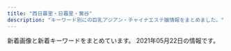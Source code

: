 ```yaml
---
title: "西日暮里・日暮里・鶯谷"
description: "キーワード別にの巨乳アジアン・チャイナエステ嬢情報をまとめました。"
---
```


新着画像と新着キーワードをまとめています。
2021年05月22日の情報です。

<DmmAffiliateIns />
<KeywordTable
  shops={
    [
    {
        "keywords": {
            "\u30bb\u30af\u30b7\u30fc": 39,
            "G": 2,
            "E": 1,
            "\u30c0\u30a4\u30ca\u30de\u30a4\u30c8": 1
        },
        "url": "https://www.sofia-est.com/",
        "img_links": [
            "https://www.sofia-est.com/img/girl/thumb/s113_2.jpg",
            "https://www.sofia-est.com/img/material/top_pickup.png",
            "https://www.sofia-est.com/img/girl/thumb/s105_5.jpg",
            "https://www.sofia-est.com/img/girl/thumb/s105_3.jpg",
            "https://www.sofia-est.com/img/girl/list/s56_list.jpg",
            "https://www.sofia-est.com/img/material/top_about.png",
            "https://www.sofia-est.com/img/material/gm1_rollout.png",
            "https://www.sofia-est.com/img/material/course_tanta2.png",
            "https://www.sofia-est.com/img/material/top_kodawari.png",
            "https://www.sofia-est.com/img/girl/thumb/s92_2.jpg",
            "https://www.sofia-est.com/img/material/top_news.png",
            "https://www.sofia-est.com/img/material/mob_t4.jpg",
            "https://www.sofia-est.com/img/girl/list/s81_list.jpg",
            "https://www.sofia-est.com/img/girl/main/s106_1.jpg",
            "https://www.sofia-est.com/img/material/gm3_rollout.png",
            "https://www.sofia-est.com/img/girl/main/s99_1.jpg",
            "https://www.sofia-est.com/img/girl/list/s99_list.jpg",
            "https://www.sofia-est.com/img/girl/main/s94_1.jpg",
            "https://www.sofia-est.com/img/material/iph.png",
            "https://www.sofia-est.com/img/material/photo1.jpg",
            "https://www.sofia-est.com/img/material/page4_subt1.png",
            "https://www.sofia-est.com/img/girl/pickup/pickup20191220093623.jpg",
            "https://www.sofia-est.com/img/material/course_tanta1.png",
            "https://www.sofia-est.com/img/material/photo6.jpg",
            "https://www.sofia-est.com/img/girl/main/s108_1.jpg",
            "https://www.sofia-est.com/img/girl/thumb/s92_1.jpg",
            "https://www.sofia-est.com/img/girl/list/s105_list.jpg",
            "https://www.sofia-est.com/img/girl/list/s57_list.jpg",
            "https://www.sofia-est.com/img/girl/thumb/s105_1.jpg",
            "https://www.sofia-est.com/img/what/coupon202009.png",
            "https://www.sofia-est.com/img/material/movieicon.png",
            "https://www.sofia-est.com/img/banner/koko_120x60.png",
            "https://www.sofia-est.com/img/material/gm6_rollout.png",
            "https://www.sofia-est.com/img/material/top_camp.png",
            "https://www.sofia-est.com/img/girl/pickup/pickup20200111122329.jpg",
            "https://www.sofia-est.com/img/girl/thumb/s99_2.jpg",
            "https://www.sofia-est.com/img/material/mob_youtube.png",
            "https://www.sofia-est.com/img/material/top_kodawariimg1.jpg",
            "https://www.sofia-est.com/img/material/page7_subt1.png",
            "https://www.sofia-est.com/img/material/noimg_m.jpg",
            "https://www.sofia-est.com/img/girl/list/s94_list.jpg",
            "https://www.sofia-est.com/img/material/top_newface.png",
            "https://www.sofia-est.com/img/material/gm4_rollout.png",
            "https://www.sofia-est.com/img/material/gm5_rollout.png",
            "https://www.sofia-est.com/img/material/photo3.jpg",
            "https://www.sofia-est.com/img/material/mob_t2.jpg",
            "https://www.sofia-est.com/img/girl/thumb/s97_1.jpg",
            "https://www.sofia-est.com/img/girl/thumb/s81_4.jpg",
            "https://www.sofia-est.com/img/girl/main/s92_1.jpg",
            "https://www.sofia-est.com/img/girl/list/s92_list.jpg",
            "https://www.sofia-est.com/img/girl/thumb/s94_1.jpg",
            "https://www.sofia-est.com/img/top/topslide20150918.jpg",
            "https://www.sofia-est.com/img/material/page3_subt1.png",
            "https://www.sofia-est.com/img/material/top_movie.png",
            "https://www.sofia-est.com/img/top/topslide20141210.jpg",
            "https://www.sofia-est.com/img/material/pagetop_rollout.png",
            "https://www.sofia-est.com/img/material/page3_1_subt1.png",
            "https://www.sofia-est.com/img/material/mob_m5.jpg",
            "https://www.sofia-est.com/img/material/movie_left_yaji.png",
            "https://www.sofia-est.com/img/girl/thumb/s56_2.jpg",
            "https://www.sofia-est.com/img/girl/main/s81_1.jpg",
            "https://www.sofia-est.com/img/material/page6_subt1.png",
            "https://www.sofia-est.com/img/girl/thumb/s81_2.jpg",
            "https://www.sofia-est.com/img/material/sd_rt_btn.png",
            "https://www.sofia-est.com/img/material/coursepoint_rev2.png",
            "https://www.sofia-est.com/img/material/mob_t3.jpg",
            "https://www.sofia-est.com/img/girl/list/s111_list.jpg",
            "https://www.sofia-est.com/img/girl/list/s108_list.jpg",
            "https://www.sofia-est.com/img/girl/thumb/s106_1.jpg",
            "https://www.sofia-est.com/img/material/page5_subt1.png",
            "https://www.sofia-est.com/img/girl/thumb/s113_1.jpg",
            "https://www.sofia-est.com/img/girl/thumb/s106_5.jpg",
            "https://www.sofia-est.com/img/material/page3_1_subt2.png",
            "https://www.sofia-est.com/img/girl/pickup/pickup20191220093702.jpg",
            "https://www.sofia-est.com/img/girl/list/s106_list.jpg",
            "https://www.sofia-est.com/img/material/mobileqr.png",
            "https://www.sofia-est.com/img/material/photo8.jpg",
            "https://www.sofia-est.com/img/girl/thumb/s99_1.jpg",
            "https://www.sofia-est.com/img/material/page6_subt2.png",
            "https://www.sofia-est.com/img/material/yakusoku.png",
            "https://www.sofia-est.com/img/girl/thumb/s106_3.jpg",
            "https://www.sofia-est.com/img/girl/thumb/s105_2.jpg",
            "https://www.sofia-est.com/img/girl/pickup/pickup20190509222453.jpg",
            "https://www.sofia-est.com/img/material/photo5.jpg",
            "https://www.sofia-est.com/img/girl/thumb/s57_1.jpg",
            "https://www.sofia-est.com/img/girl/thumb/s106_4.jpg",
            "https://www.sofia-est.com/img/material/top_twitter.png",
            "https://www.sofia-est.com/img/girl/thumb/s81_1.jpg",
            "https://www.sofia-est.com/img/material/mob_m2_rev1.jpg",
            "https://www.sofia-est.com/img/material/photo4.jpg",
            "https://www.sofia-est.com/img/material/top_infomation.png",
            "https://www.sofia-est.com/img/material/page8_subt2.png",
            "https://www.sofia-est.com/img/material/page2_subt1.png",
            "https://www.sofia-est.com/img/material/page5_subt2.png",
            "https://www.sofia-est.com/img/material/gm2_rollout.png",
            "https://www.sofia-est.com/img/material/photo2.jpg",
            "https://www.sofia-est.com/img/material/doublecourse_rev1.png",
            "https://www.sofia-est.com/img/material/page8_subt1.png",
            "https://www.sofia-est.com/img/material/mob_m1_rev1.jpg",
            "https://www.sofia-est.com/img/material/mob_t1.jpg",
            "https://www.sofia-est.com/img/material/mob_m4.jpg",
            "https://www.sofia-est.com/img/girl/mobilepickup/mobilepickup20200302124127.jpg",
            "https://www.sofia-est.com/img/girl/list/s97_list.jpg",
            "https://www.sofia-est.com/img/girl/thumb/s108_2.jpg",
            "https://www.sofia-est.com/img/material/mob_t5.jpg",
            "https://www.sofia-est.com/img/material/page4_subt2.png",
            "https://www.sofia-est.com/img/material/page6_subt3.png",
            "https://www.sofia-est.com/img/material/phototxt.jpg",
            "https://www.sofia-est.com/img/material/photobig.jpg",
            "https://www.sofia-est.com/img/material/courseoption_rev1.png",
            "https://www.sofia-est.com/img/girl/thumb/s94_2.jpg",
            "https://www.sofia-est.com/img/girl/list/s89_list.jpg",
            "https://www.sofia-est.com/img/girl/list/s84_list.jpg",
            "https://www.sofia-est.com/img/girl/thumb/s81_3.jpg",
            "https://www.sofia-est.com/img/material/hosi5.png",
            "https://www.sofia-est.com/img/material/mob_m3_rev1.jpg",
            "https://www.sofia-est.com/img/girl/list/s113_list.jpg",
            "https://www.sofia-est.com/img/material/movie_right_yaji.png",
            "https://www.sofia-est.com/img/girl/list/s100_list.jpg",
            "https://www.sofia-est.com/img/girl/thumb/s108_3.jpg",
            "https://www.sofia-est.com/img/girl/main/s57_1.jpg",
            "https://www.sofia-est.com/img/girl/thumb/s81_5.jpg",
            "https://www.sofia-est.com/img/material/photo7.jpg",
            "https://www.sofia-est.com/img/girl/thumb/s106_2.jpg",
            "https://www.sofia-est.com/img/girl/thumb/s108_1.jpg",
            "https://www.sofia-est.com/img/girl/thumb/s97_2.jpg",
            "https://www.sofia-est.com/img/girl/main/s97_1.jpg",
            "https://www.sofia-est.com/img/girl/main/s105_1.jpg",
            "https://www.sofia-est.com/img/girl/main/s113_1.jpg",
            "https://www.sofia-est.com/img/material/movie20141210.jpg",
            "https://www.sofia-est.com/img/top/topslide20141211.jpg",
            "https://www.sofia-est.com/img/girl/thumb/s56_1.jpg",
            "https://www.sofia-est.com/img/girl/thumb/s105_4.jpg",
            "https://www.sofia-est.com/img/girl/list/s55_list.jpg",
            "https://www.sofia-est.com/img/material/noimg_b.jpg",
            "https://www.sofia-est.com/img/girl/main/s56_1.jpg"
        ],
        "station": "JR\u65e5\u66ae\u91cc\u99c5\u5357\u53e3",
        "name": "\u30bd\u30d5\u30a3\u30a2"
    },
    {
        "station": "JR\u7530\u7aef\u99c5",
        "img_links": [
            "http://minopom.xyz/uploads/allimg/210410/1-210410145204C9.jpg",
            "http://www.minopom.xyz/uploads/allimg/210410/1-210410145124148.jpg",
            "http://www.minopom.xyz/picture/totop_04.png",
            "http://minopom.xyz/uploads/allimg/210410/1-2104101450455A.jpg",
            "http://www.minopom.xyz/uploads/allimg/210410/1-210410144U4934.jpg",
            "http://minopom.xyz/uploads/allimg/210410/1-210410145124148.jpg",
            "http://minopom.xyz/uploads/210430/1-2104301Q63S18.jpg",
            "http://minopom.xyz/uploads/allimg/210406/1-21040614313L45.jpg",
            "http://www.minopom.xyz/uploads/allimg/210410/1-210410144323118.jpg",
            "http://www.minopom.xyz/uploads/allimg/210410/1-21041014450GC.jpg",
            "http://minopom.xyz/uploads/210406/1-2104061433121E.jpg",
            "http://minopom.xyz/uploads/allimg/210410/1-210410144323118.jpg",
            "http://minopom.xyz/uploads/allimg/210410/1-21041014450GC.jpg",
            "http://minopom.xyz/picture/room1.jpg",
            "http://minopom.xyz/picture/img.site-builder.jpg",
            "http://minopom.xyz/uploads/allimg/210410/1-210410144PY50.jpg",
            "http://minopom.xyz/picture/room3.jpg",
            "http://www.minopom.xyz/uploads/allimg/210410/1-210410144PY50.jpg",
            "http://minopom.xyz/uploads/210406/1-210406143244C2.jpg",
            "http://minopom.xyz/picture/head.jpg",
            "http://www.minopom.xyz/picture/head.jpg",
            "http://minopom.xyz/picture/room2.jpg",
            "http://minopom.xyz/uploads/210406/1-210406143111G0.jpg",
            "http://www.minopom.xyz/uploads/allimg/210410/1-2104101450455A.jpg",
            "http://www.minopom.xyz/uploads/allimg/210410/1-21041014413S64.jpg",
            "http://minopom.xyz/uploads/allimg/210410/1-21041014500NX.jpg",
            "http://minopom.xyz/picture/totop_04.png",
            "http://minopom.xyz/uploads/allimg/210410/1-210410144U4934.jpg",
            "http://minopom.xyz/uploads/allimg/210410/1-21041014413S64.jpg",
            "http://minopom.xyz/uploads/210419/1-21041914162C16.jpg",
            "http://www.minopom.xyz/picture/img.site-builder.jpg",
            "http://www.minopom.xyz/uploads/allimg/210410/1-21041014500NX.jpg"
        ],
        "url": "http://minopom.xyz/",
        "name": "\u30ed\u30fc\u30ba",
        "keywords": {
            "\u4e73": 3
        }
    },
    {
        "station": "\u753a\u5c4b\u99c51\u756a\u51fa\u53e3",
        "img_links": [
            "https://mominoki.tyo.ac/images/themes/pink/s_staff.png",
            "https://mominoki.tyo.ac/images/themes/pink/s_pickup.png",
            "https://mominoki.tyo.ac/images/themes/pink/s_newface.png",
            "https://mominoki.tyo.ac/images/room4.jpg",
            "https://mominoki.tyo.ac/images/themes/pink/s_link.png",
            "https://mominoki.tyo.ac/images/room1.jpg",
            "https://mominoki.tyo.ac/photos/sites/41/2021/03/202103150746598.jpg",
            "https://mominoki.tyo.ac/photos/sites/41/2020/09/2020092804344750.jpg",
            "https://mominoki.tyo.ac/images/room2.jpg",
            "https://mominoki.tyo.ac/photos/sites/41/2020/09/2020092804344859.jpg",
            "https://mominoki.tyo.ac/photos/sites/41/2020/11/2020111401222038.jpg",
            "https://mominoki.tyo.ac/photos/sites/41/2020/09/2020092801595154.jpg",
            "https://mominoki.tyo.ac/images/room3.jpg",
            "https://mominoki.tyo.ac/images/themes/pink/s_news.png",
            "https://mominoki.tyo.ac/photos/sites/41/2020/09/2020092804344656.jpg",
            "https://mominoki.tyo.ac/images/themes/pink/no1.png",
            "https://mominoki.tyo.ac/images/themes/pink/mobile.jpg",
            "https://mominoki.tyo.ac/images/themes/pink/s_ranking.png",
            "https://mominoki.tyo.ac/photos/sites/41/2020/09/2020092810535583.jpg",
            "https://mominoki.tyo.ac/images/themes/pink/no2.png",
            "https://mominoki.tyo.ac/images/themes/pink/line.png",
            "https://mominoki.tyo.ac/photos/sites/41/2021/03/202103150747058.jpg",
            "https://mominoki.tyo.ac/images/themes/pink/r3.jpg"
        ],
        "url": "https://mominoki.tyo.ac/",
        "name": "\u3082\u307f\u306e\u6728",
        "keywords": {
            "87": 8,
            "85": 12,
            "C": 15,
            "86": 4,
            "83": 4,
            "D": 24,
            "E": 4
        }
    },
    {
        "keywords": {
            "E": 1,
            "D": 7,
            "86": 8
        },
        "url": "http://esthe-aroma.red/",
        "name": "\u548c\u5408 \u308f\u3054\u3046",
        "station": "JR\u65e5\u66ae\u91cc\u99c5\u6771\u53e3",
        "img_links": [
            "http://esthe-aroma.red/images/cg02.jpg",
            "http://esthe-aroma.red/images/news.png",
            "http://esthe-aroma.red/images/r2.jpg",
            "http://esthe-aroma.red/images/r4.jpg",
            "http://esthe-aroma.red/images/cg03.jpg",
            "http://esthe-aroma.red/images/staff_s.png",
            "http://esthe-aroma.red/images/precau.png",
            "http://esthe-aroma.red/images/rec.png",
            "http://esthe-aroma.red/images/r1.jpg",
            "http://esthe-aroma.red/link/menlog.jpg",
            "http://esthe-aroma.red/images/r3.jpg",
            "http://esthe-aroma.red/images/cg08.jpg",
            "http://esthe-aroma.red/images/top.png",
            "http://esthe-aroma.red/images/evetop.png",
            "http://esthe-aroma.red/images/cg01.jpg",
            "http://esthe-aroma.red/images/kan.jpg",
            "http://esthe-aroma.red/images/cg07.jpg",
            "http://esthe-aroma.red/images/cg06.jpg",
            "http://esthe-aroma.red/images/cg04.jpg",
            "http://esthe-aroma.red/images/imm.jpg",
            "http://esthe-aroma.red/images/sruru.jpg",
            "http://esthe-aroma.red/images/cg10.jpg"
        ]
    },
    {
        "name": "\u5065\u7f8e\u5802",
        "keywords": {
            "C": 15
        },
        "url": "http://es-rlx.com/",
        "img_links": [
            "http://es-rlx.com/staff/minami/01.jpg",
            "http://es-rlx.com/img/access/road02.jpg",
            "http://es-rlx.com/img/access/kanban.png",
            "http://es-rlx.com/i/files/homeimg.jpg",
            "http://es-rlx.com/pic/head.png",
            "http://es-rlx.com/staff/minami/01mb.jpg",
            "http://es-rlx.com/pic/top2.jpg",
            "http://es-rlx.com/staff/yuki/01mb.jpg",
            "http://es-rlx.com/img/ft_tel.png",
            "http://es-rlx.com/img/ttl_rec.png",
            "http://es-rlx.com/staff/sakura/01.jpg",
            "http://es-rlx.com/img/access/road04.jpg",
            "http://es-rlx.com/staff/yuki/01.jpg",
            "http://es-rlx.com/staff/sakura/01mb.jpg",
            "http://es-rlx.com/img/access/road01.jpg",
            "http://es-rlx.com/img/ttl_staff.png",
            "http://es-rlx.com/img/youtube.jpg",
            "http://es-rlx.com/img/access/roaddm.png",
            "http://es-rlx.com/img/access/road03.jpg",
            "http://es-rlx.com/img/ttl_mobile.png",
            "http://es-rlx.com/pic/top1.jpg",
            "http://es-rlx.com/pic/top3.jpg",
            "http://es-rlx.com/img/ttl_tnew.png"
        ],
        "station": "JR\u9daf\u8c37\u99c5\u5317\u53e3"
    },
    {
        "url": "http://es-minami.com/",
        "img_links": [
            "http://es-minami.com/images/sayuri1.jpg",
            "http://es-minami.com/img/mika1.jpg",
            "http://www.es-minami.com/img/riri1.jpg",
            "http://www.es-minami.com/images/staff-bar.png",
            "http://www.es-minami.com/images/rika1.jpg",
            "http://es-minami.com/gals/riri1.jpg",
            "http://www.es-minami.com/images/mobole.png",
            "http://es-minami.com/images/nana1.jpg",
            "http://www.es-minami.com/gals/sakura1.jpg",
            "http://es-minami.com/img/sayuri2.jpg",
            "http://www.es-minami.com/gals/mika1.jpg",
            "http://es-minami.com/img/riri1.jpg",
            "http://es-minami.com/img/yuki1.jpg",
            "http://www.es-minami.com/images/sayuri1.jpg",
            "http://www.es-minami.com/images/yuki1.jpg",
            "http://es-minami.com/images/mika2.jpg",
            "http://es-minami.com/images/sayuri2.jpg",
            "http://www.es-minami.com/images/news.png",
            "http://www.es-minami.com/images/mika1.jpg",
            "http://es-minami.com/gals/sayuri2.jpg",
            "http://es-minami.com/gals/sayuri1.jpg",
            "http://www.es-minami.com/gals/riri1.jpg",
            "http://es-minami.com/img/nana1.jpg",
            "http://www.es-minami.com/img/sayuri2.jpg",
            "http://es-minami.com/images/yuki1.jpg",
            "http://es-minami.com/gals/sakura1.jpg",
            "http://es-minami.com/images/pick_staff6.jpg",
            "http://www.es-minami.com/img/nana1.jpg",
            "http://www.es-minami.com/gals/rika1.jpg",
            "http://es-minami.com/images/riri1.jpg",
            "http://es-minami.com/img/sayuri1.jpg",
            "http://www.es-minami.com/img/mika2.jpg",
            "http://www.es-minami.com/img/mika1.jpg",
            "http://es-minami.com/images/staff-bar.png",
            "http://www.es-minami.com/gals/mika2.jpg",
            "http://es-minami.com/gals/mika2.jpg",
            "http://www.es-minami.com/gals/sayuri1.jpg",
            "http://www.es-minami.com/images/riri1.jpg",
            "http://www.es-minami.com/images/sayuri2.jpg",
            "http://www.es-minami.com/gals/nana1.jpg",
            "http://www.es-minami.com/images/pick_staff6.jpg",
            "http://www.es-minami.com/gals/sayuri2.jpg",
            "http://www.es-minami.com/images/nana1.jpg",
            "http://es-minami.com/images/news.png",
            "http://www.es-minami.com/img/sayuri1.jpg",
            "http://es-minami.com/img/mika2.jpg",
            "http://es-minami.com/images/mika1.jpg",
            "http://es-minami.com/gals/yuki1.jpg",
            "http://es-minami.com/images/mobole.png",
            "http://www.es-minami.com/gals/yuki1.jpg",
            "http://www.es-minami.com/images/mika2.jpg",
            "http://www.es-minami.com/img/yuki1.jpg",
            "http://es-minami.com/images/rika1.jpg",
            "http://es-minami.com/gals/nana1.jpg",
            "http://es-minami.com/gals/mika1.jpg",
            "http://es-minami.com/gals/rika1.jpg"
        ],
        "station": "JR\u65e5\u66ae\u91cc\u99c5\u6771\u53e3",
        "name": "\u307f\u306a\u307f",
        "keywords": {}
    },
    {
        "station": "JR\u897f\u65e5\u66ae\u91cc\u99c5",
        "url": "http://onkyoukou.tyo.cm/",
        "keywords": {
            "87": 3,
            "86": 3,
            "88": 6,
            "C": 13
        },
        "img_links": [
            "http://onkyoukou.tyo.cm/images/s_link.jpg",
            "http://onkyoukou.tyo.cm/images/face_bj.jpg",
            "http://onkyoukou.tyo.cm/photos/sites/88/2017/03/staff2.jpg",
            "http://onkyoukou.tyo.cm/images/s_pick.jpg",
            "http://onkyoukou.tyo.cm/images/nbj3.jpg",
            "http://onkyoukou.tyo.cm/photos/sites/88/2020/03/2020030111163079.jpg",
            "http://onkyoukou.tyo.cm/images/s_mobile.jpg",
            "http://onkyoukou.tyo.cm/images/mobile.jpg",
            "http://onkyoukou.tyo.cm/photos/sites/88/2017/03/staff4.jpg",
            "http://onkyoukou.tyo.cm/images/acc3.jpg",
            "http://onkyoukou.tyo.cm/photos/sites/88/2017/03/staff1.jpg",
            "http://onkyoukou.tyo.cm/images/s_staff.jpg",
            "http://onkyoukou.tyo.cm/images/face_bj3.jpg",
            "http://onkyoukou.tyo.cm/images/s_news.jpg",
            "http://onkyoukou.tyo.cm/images/nbj1.jpg",
            "http://onkyoukou.tyo.cm/images/top.png",
            "http://onkyoukou.tyo.cm/images/acc1.jpg",
            "http://onkyoukou.tyo.cm/images/s_staff1.jpg",
            "http://onkyoukou.tyo.cm/images/n3.jpg",
            "http://onkyoukou.tyo.cm/images/n1.jpg",
            "http://onkyoukou.tyo.cm/images/line.jpg",
            "http://onkyoukou.tyo.cm/images/s_face.jpg",
            "http://onkyoukou.tyo.cm/images/acc2.jpg"
        ],
        "name": "\u6e29\u99a8\u6e2f-\u304a\u3093\u304d\u3087\u3046\u3053\u3046-"
    },
    {
        "url": "http://www.hohoemi.es-relax.info/",
        "img_links": [
            "http://www.hohoemi.es-relax.info/images/img04.jpg",
            "http://www.hohoemi.es-relax.info/images/img03.jpg",
            "http://www.hohoemi.es-relax.info/gals/karin1.jpg",
            "http://www.hohoemi.es-relax.info/gals/nanami1.jpg",
            "http://www.hohoemi.es-relax.info/gals/nana1.jpg",
            "http://www.hohoemi.es-relax.info/i/room/r01.jpg",
            "http://www.hohoemi.es-relax.info/i/room/r03.jpg",
            "http://www.hohoemi.es-relax.info/gals/yuri1.jpg",
            "http://www.hohoemi.es-relax.info/i/room/r02.jpg",
            "http://www.hohoemi.es-relax.info/gals/monika1.jpg",
            "http://www.hohoemi.es-relax.info/images/r02.jpg",
            "http://www.hohoemi.es-relax.info/gals/yuyu1.jpg",
            "http://www.hohoemi.es-relax.info/gals/mirai1.jpg",
            "http://www.hohoemi.es-relax.info/images/r04.jpg",
            "http://www.hohoemi.es-relax.info/images/r05.jpg",
            "http://www.hohoemi.es-relax.info/i/room/r04.jpg",
            "http://www.hohoemi.es-relax.info/images/img02.jpg",
            "http://www.hohoemi.es-relax.info/images/newsbar.jpg",
            "http://www.hohoemi.es-relax.info/images/r03.jpg",
            "http://www.hohoemi.es-relax.info/images/r01.jpg",
            "http://www.hohoemi.es-relax.info/images/162-1.jpg"
        ],
        "station": "JR\u897f\u65e5\u66ae\u91cc\u99c5",
        "keywords": {},
        "name": "\u307b\u307b\u3048\u307f"
    },
    {
        "keywords": {
            "86": 12,
            "87": 12,
            "C": 36,
            "D": 12,
            "E": 12,
            "83": 36
        },
        "station": "JR\u897f\u65e5\u66ae\u91cc\u99c5",
        "img_links": [
            "http://flowerscent.este.work/head_2_4691_1553674270815382.png",
            "http://flowerscent.este.work/2/uploadimg/1600260826.jpg",
            "http://flowerscent.este.work/head_3_4691_1556258938113847.png",
            "http://flowerscent.este.work/head_1_4691_1553674270167089.png",
            "http://flowerscent.este.work/2/uploadimg/1599833697.jpg"
        ],
        "name": "\u3075\u308f\u3075\u308f",
        "url": "http://flowerscent.este.work/"
    },
    {
        "name": "\u30e9\u30d4\u30b9",
        "img_links": [
            "http://lapis.tyo.cm/images/s_pick.jpg",
            "http://lapis.tyo.cm/images/nbj1.jpg",
            "http://lapis.tyo.cm/images/top.png",
            "http://lapis.tyo.cm/images/s_face.jpg",
            "http://lapis.tyo.cm/images/nbj3.jpg",
            "http://lapis.tyo.cm/photos/sites/75/2019/12/2019121403210159.png",
            "http://lapis.tyo.cm/images/s_link.jpg",
            "http://lapis.tyo.cm/images/new.jpg",
            "http://lapis.tyo.cm/images/pick_bj3.jpg",
            "http://lapis.tyo.cm/images/s_blog.jpg",
            "http://lapis.tyo.cm/photos/sites/75/2021/05/2021051807414276.jpg",
            "http://lapis.tyo.cm/images/pick_bj1.jpg",
            "http://lapis.tyo.cm/photos/sites/75/2021/05/202105180741411.jpg",
            "http://lapis.tyo.cm/images/s_staff.jpg",
            "http://lapis.tyo.cm/photos/sites/75/2021/05/2021051302480691.jpg"
        ],
        "keywords": {},
        "station": "JR\u9daf\u8c37\u99c5\u5317\u53e3",
        "url": "http://lapis.tyo.cm/"
    },
    {
        "keywords": {
            "85": 1,
            "C": 1,
            "87": 2,
            "E": 1,
            "D": 11,
            "84": 2,
            "86": 8
        },
        "station": "JR\u897f\u65e5\u66ae\u91cc\u99c5",
        "img_links": [
            "http://chou.ies.bz/images/s1.png",
            "http://chou.ies.bz/photos/sites/85/2021/04/2021042710033582.jpg",
            "http://chou.ies.bz/images/s_staff.jpg",
            "http://chou.ies.bz/images/mobile.png",
            "http://chou.ies.bz/images/s3.png",
            "http://chou.ies.bz/photos/sites/85/2021/05/2021051201142065.jpg",
            "http://chou.ies.bz/images/s_link.png",
            "http://chou.ies.bz/images/s_news.png",
            "http://chou.ies.bz/photos/sites/85/2019/12/2019120602315853.jpg",
            "http://chou.ies.bz/images/n1.jpg",
            "http://chou.ies.bz/photos/sites/85/2020/12/2020120204265615.jpg",
            "http://chou.ies.bz/photos/sites/85/2020/10/2020100610383828.jpg",
            "http://chou.ies.bz/images/n3.png",
            "http://chou.ies.bz/images/top.png",
            "http://chou.ies.bz/photos/sites/85/2020/12/2020121802483415.jpg",
            "http://chou.ies.bz/photos/sites/85/2019/07/2019070106333414.jpg",
            "http://chou.ies.bz/images/s_pick.png",
            "http://chou.ies.bz/photos/sites/85/2019/07/2019070106330942.jpg",
            "http://chou.ies.bz/photos/sites/85/2020/12/2020120204150858.jpg",
            "http://chou.ies.bz/photos/sites/85/2019/07/2019070509385227.jpg",
            "http://chou.ies.bz/photos/sites/85/2019/07/2019070106320474.jpg",
            "http://chou.ies.bz/photos/sites/85/2020/10/2020100610370157.jpg",
            "http://chou.ies.bz/photos/sites/85/2019/06/2019062803491517.jpg",
            "http://chou.ies.bz/photos/sites/85/2019/07/2019070106340260.jpg"
        ],
        "name": "\u706f\u308a\u5c4b",
        "url": "http://chou.ies.bz/"
    },
    {
        "img_links": [
            "http://www.en-nippori.net/image/mainparts/main.jpg",
            "http://www.en-nippori.net/image/mainparts/images/navi01_05.jpg",
            "http://www.en-nippori.net/image/mainparts/images/navi01_03.jpg",
            "http://www.en-nippori.net/image/mainparts/images/navi01_07.jpg",
            "http://www.en-nippori.net/image/therapist/02.jpg",
            "http://www.en-nippori.net/image/therapist/06.jpg",
            "http://www.en-nippori.net/image/mainparts/images/navi01_04.jpg",
            "http://www.en-nippori.net/image/index/top.jpg",
            "http://www.en-nippori.net/image/mainparts/images/navi01_06.jpg",
            "http://www.en-nippori.net/image/therapist/04.jpg",
            "http://www.en-nippori.net/image/therapist/01.jpg",
            "http://www.en-nippori.net/image/therapist/03.jpg",
            "http://www.en-nippori.net/image/mainparts/images/navi01_02.jpg"
        ],
        "url": "http://www.en-nippori.net/",
        "keywords": {
            "C": 6
        },
        "name": "\u7e01",
        "station": "JR\u65e5\u66ae\u91cc\u99c5\u6771\u53e3"
    },
    {
        "url": "http://www.relax-mirai.info/",
        "keywords": {},
        "img_links": [
            "http://www.relax-mirai.info/gals/kaka1.jpg",
            "http://www.relax-mirai.info/images/info01.jpg",
            "http://www.relax-mirai.info/i/images/sayuri1.jpg",
            "http://www.relax-mirai.info/gals/emi1.jpg",
            "http://www.relax-mirai.info/gals/risa1.jpg",
            "http://www.relax-mirai.info/images/m04.jpg",
            "http://www.relax-mirai.info/images/momo1.jpg",
            "http://www.relax-mirai.info/images/info02.jpg",
            "http://www.relax-mirai.info/images/qr.jpg",
            "http://www.relax-mirai.info/i/120/sayuri1.jpg",
            "http://www.relax-mirai.info/images/m03.jpg",
            "http://www.relax-mirai.info/images/sayuri1.jpg",
            "http://www.relax-mirai.info/i/images/momo1.jpg",
            "http://www.relax-mirai.info/images/m02.jpg",
            "http://www.relax-mirai.info/images/risa1.jpg",
            "http://www.relax-mirai.info/gals/aki1.jpg"
        ],
        "station": "\u65e5\u66ae\u91cc\u99c5\u6771\u53e3",
        "name": "\u672a\u6765"
    },
    {
        "keywords": {
            "85": 5,
            "D": 20,
            "86": 15
        },
        "name": "\u6843",
        "station": "JR\u65e5\u66ae\u91cc\u99c5\u5357\u53e3",
        "img_links": [
            "http://momo.tyo.cm/images/nav_link01.png",
            "http://momo.tyo.cm/images/tit_com02.png",
            "http://momo.tyo.cm/images/nav_link06.png",
            "http://momo.tyo.cm/images/tit_com05.png",
            "http://momo.tyo.cm/images/border02.png",
            "http://momo.tyo.cm/images/nav_link03.png",
            "http://momo.tyo.cm/images/tit04.png",
            "http://momo.tyo.cm/images/nav_link02.png",
            "http://momo.tyo.cm/images/tit05.png",
            "http://momo.tyo.cm/images/pagetop.png",
            "http://momo.tyo.cm/images/top_slider01.jpg",
            "http://momo.tyo.cm/images/nav_link05.png",
            "http://momo.tyo.cm/images/news.png",
            "http://momo.tyo.cm/images/tit_com03.png",
            "http://momo.tyo.cm/photos/sites/53/2021/02/2021021607405658.jpg",
            "http://momo.tyo.cm/images/border01.png",
            "http://momo.tyo.cm/images/tit_com.png",
            "http://momo.tyo.cm/photos/sites/53/2021/02/2021021607405730.jpg",
            "http://momo.tyo.cm/images/tit03.png",
            "http://momo.tyo.cm/images/tit02.png",
            "http://momo.tyo.cm/images/tit01.png",
            "http://momo.tyo.cm/images/tit_com04.png",
            "http://momo.tyo.cm/images/tit_link01.png",
            "http://momo.tyo.cm/images/top_slider02.jpg",
            "http://momo.tyo.cm/images/tit_staff.png",
            "http://momo.tyo.cm/images/bg_pick.png",
            "http://momo.tyo.cm/images/tit_com01.png",
            "http://momo.tyo.cm/images/nav_link04.png",
            "http://momo.tyo.cm/photos/sites/53/2021/02/2021021607405578.jpg",
            "http://momo.tyo.cm/photos/sites/53/2021/02/2021021607405882.jpg"
        ],
        "url": "http://momo.tyo.cm/"
    },
    {
        "name": "Oasis\uff5e\u30aa\u30a2\u30b7\u30b9",
        "keywords": {},
        "url": "http://lillian.work/",
        "station": "JR\u9daf\u8c37\u99c5\u5317\u53e3",
        "img_links": [
            "http://lillian.work/room/room-l3.jpg",
            "http://lillian.work/images/footer-r.png",
            "http://lillian.work/images/main1.jpg",
            "http://lillian.work/room/room-l4.jpg",
            "http://lillian.work/room/room-l1.jpg",
            "http://lillian.work/room/tl1.jpg",
            "http://lillian.work/staff/miki-s1.jpg",
            "http://lillian.work/button/home.png",
            "http://lillian.work/room/tl3.jpg",
            "http://lillian.work/room/tl2.jpg",
            "http://lillian.work/images/footer-l.png",
            "http://lillian.work/room/esthe3.jpg",
            "http://lillian.work/button/staff.png",
            "http://lillian.work/staff/miki-l1.jpg",
            "http://lillian.work/room/esthe1.jpg",
            "http://lillian.work/icon/line.png",
            "http://lillian.work/icon/google_plus.png",
            "http://lillian.work/images/main-sp.jpg",
            "http://lillian.work/staff/nana-s1.jpg",
            "http://lillian.work/icon/facebook.png",
            "http://lillian.work/images/clear.png",
            "http://lillian.work/icon/twitter.png",
            "http://lillian.work/images/flower.png",
            "http://lillian.work/room/room-l2.jpg",
            "http://lillian.work/staff/nana-l1.jpg",
            "http://lillian.work/images/header3.png",
            "http://lillian.work/room/esthe2.jpg"
        ]
    },
    {
        "station": "JR\u65e5\u66ae\u91cc\u99c5\u5357\u53e3",
        "url": "http://www.mac-riraku106.xyz/",
        "name": "\u306f\u305f\u3061",
        "img_links": [
            "http://www.mac-riraku106.xyz/uploads/191128/1-19112Q3111UF.jpg",
            "http://www.mac-riraku106.xyz/uploads/200818/1-200QQ5535E92.jpg",
            "http://www.mac-riraku106.xyz/uploads/190826/1-1ZR6144611E0.jpg",
            "http://www.mac-riraku106.xyz/uploads/190723/1-1.jpg",
            "http://www.mac-riraku106.xyz/uploads/200501/1-200501125251121.jpg",
            "http://www.mac-riraku106.xyz/uploads/191106/1-191106092S0357.jpg",
            "http://www.mac-riraku106.xyz/static/picture/top-img09.png",
            "http://www.mac-riraku106.xyz/uploads/200310/1-20031013091I08.jpg",
            "http://www.mac-riraku106.xyz/uploads/190723/25-1.jpg",
            "http://www.mac-riraku106.xyz/uploads/200325/1-2003251H340B9.jpg",
            "http://www.mac-riraku106.xyz/uploads/190723/1-2.jpg",
            "http://www.mac-riraku106.xyz/static/picture/top-img01.png",
            "http://www.mac-riraku106.xyz/uploads/200801/1-200P1110412514.jpg",
            "http://www.mac-riraku106.xyz/uploads/190723/10-2.jpg",
            "http://www.mac-riraku106.xyz/uploads/200501/1-200501125150516.jpg",
            "http://www.mac-riraku106.xyz/uploads/200501/1-200501145011C2.jpg",
            "http://www.mac-riraku106.xyz/uploads/200317/1-20031G44235R7.jpg",
            "http://www.mac-riraku106.xyz/uploads/200325/1-2003251H312V4.jpg",
            "http://www.mac-riraku106.xyz/uploads/200818/1-200QQ55415J4.jpg",
            "http://www.mac-riraku106.xyz/uploads/200608/1-20060Q0251EY.jpg",
            "http://www.mac-riraku106.xyz/uploads/190723/21-1.jpg",
            "http://www.mac-riraku106.xyz/uploads/191209/1-1912091229204E.jpg",
            "http://www.mac-riraku106.xyz/uploads/190723/23-1.jpg",
            "http://www.mac-riraku106.xyz/uploads/190926/1-1Z926131T2408.jpg",
            "http://www.mac-riraku106.xyz/uploads/200501/1-200501125300127.jpg",
            "http://www.mac-riraku106.xyz/uploads/191219/1-19121912423J29.jpg",
            "http://www.mac-riraku106.xyz/uploads/190723/34-1.jpg",
            "http://www.mac-riraku106.xyz/static/picture/call.png",
            "http://www.mac-riraku106.xyz/uploads/191209/1-191209123459153.jpg",
            "http://www.mac-riraku106.xyz/uploads/191106/1-191106092T0531.jpg",
            "http://www.mac-riraku106.xyz/static/picture/2.jpg",
            "http://www.mac-riraku106.xyz/uploads/200501/1-200501144951148.jpg",
            "http://www.mac-riraku106.xyz/uploads/190906/1-1ZZ612503C39.jpg",
            "http://www.mac-riraku106.xyz/uploads/190723/10-1.jpg",
            "http://www.mac-riraku106.xyz/uploads/200501/1-200501145002a7.jpg",
            "http://www.mac-riraku106.xyz/static/picture/tel.png",
            "http://www.mac-riraku106.xyz/uploads/191008/1-19100Q5451M20.jpg",
            "http://www.mac-riraku106.xyz/static/picture/michi01.png",
            "http://www.mac-riraku106.xyz/uploads/190723/23-2.jpg",
            "http://www.mac-riraku106.xyz/static/picture/1.jpg",
            "http://www.mac-riraku106.xyz/uploads/200818/1-200QQ554231G.jpg",
            "http://www.mac-riraku106.xyz/static/picture/top-img03.png",
            "http://www.mac-riraku106.xyz/uploads/191008/1-19100Q5453V63.jpg",
            "http://www.mac-riraku106.xyz/uploads/200801/1-200P1110A4M2.jpg",
            "http://www.mac-riraku106.xyz/uploads/190826/1-1ZR614462Qa.jpg",
            "http://www.mac-riraku106.xyz/uploads/191209/1-191209122ZY50.jpg",
            "http://www.mac-riraku106.xyz/uploads/191219/1-191219124141563.jpg",
            "http://www.mac-riraku106.xyz/uploads/190723/33-1.jpg",
            "http://www.mac-riraku106.xyz/uploads/190723/30-1.jpg",
            "http://www.mac-riraku106.xyz/uploads/191128/1-19112Q3102OP.jpg",
            "http://www.mac-riraku106.xyz/uploads/200310/1-200310130925920.jpg",
            "http://www.mac-riraku106.xyz/uploads/190906/1-1ZZ6125225A4.jpg",
            "http://www.mac-riraku106.xyz/uploads/200317/1-20031G44220J0.jpg",
            "http://www.mac-riraku106.xyz/static/picture/top-img02.png",
            "http://www.mac-riraku106.xyz/uploads/200501/1-200501125159161.jpg",
            "http://www.mac-riraku106.xyz/uploads/191128/1-19112Q31009521.jpg",
            "http://www.mac-riraku106.xyz/uploads/200608/1-20060Q02506204.jpg",
            "http://www.mac-riraku106.xyz/uploads/200310/1-200310130Z0421.jpg",
            "http://www.mac-riraku106.xyz/uploads/200317/1-20031G4420c38.jpg",
            "http://www.mac-riraku106.xyz/static/picture/michi02.png",
            "http://www.mac-riraku106.xyz/uploads/200801/1-200P1110631926.jpg",
            "http://www.mac-riraku106.xyz/uploads/190723/23-3.jpg",
            "http://www.mac-riraku106.xyz/uploads/191106/1-191106092J62Y.jpg",
            "http://www.mac-riraku106.xyz/uploads/190926/1-1Z926131R6102.jpg"
        ],
        "keywords": {
            "E": 6,
            "86": 19,
            "94": 3,
            "D": 47,
            "F": 3,
            "C": 19,
            "85": 15
        }
    }
]
}
/>
<DmmAffiliateScript />
